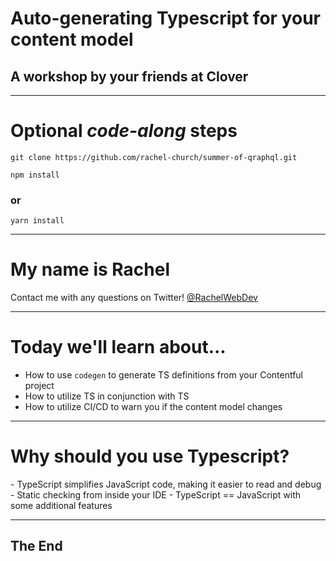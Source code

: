 # Auto-generating Typescript for your content model
## A workshop by your friends at Clover

---

# Optional *code-along* steps

`git clone https://github.com/rachel-church/summer-of-qraphql.git`

`npm install`
### or
`yarn install`

---

# My name is Rachel

Contact me with any questions on Twitter! [@RachelWebDev](https://twitter.com/RachelWebDev)

---

# Today we'll learn about...

- How to use `codegen` to generate TS definitions from your Contentful project
- How to utilize TS in conjunction with TS
- How to utilize CI/CD to warn you if the content model changes

---

# Why should you use Typescript?

<Notes>
  - TypeScript simplifies JavaScript code, making it easier to read and debug
  - Static checking from inside your IDE
  - TypeScript == JavaScript with some additional features
</Notes>

---

## The End
